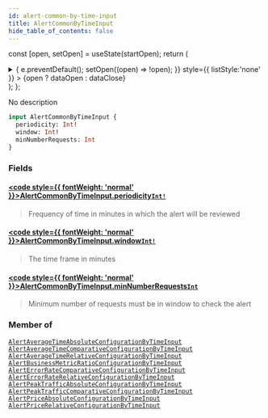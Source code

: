 ```yaml
---
id: alert-common-by-time-input
title: AlertCommonByTimeInput
hide_table_of_contents: false
---
```






const [open, setOpen] = useState(startOpen);
return (
<details {...(open ? { open: true } : {})} className="details" style={{ border:'none', boxShadow:'none', background:'var(--ifm-background-color)' }}>
<summary
onClick={(e) => {
e.preventDefault();
setOpen((open) => !open);
}}
style={{ listStyle:'none' }} >
{open ? dataOpen : dataClose}
</summary>
{open && children}
</details>
);
};

No description

```graphql
input AlertCommonByTimeInput {
  periodicity: Int!
  window: Int!
  minNumberRequests: Int
}
```

### Fields

#### [<code style={{ fontWeight: 'normal' }}>AlertCommonByTimeInput.<b>periodicity</b></code>](#)<Bullet />[`Int!`](/api/scalars/int) <Badge class="badge badge--secondary" text="non-null"/> <Badge class="badge badge--secondary" text="scalar"/>

> Frequency of time in minutes in which the alert will be reviewed

#### [<code style={{ fontWeight: 'normal' }}>AlertCommonByTimeInput.<b>window</b></code>](#)<Bullet />[`Int!`](/api/scalars/int) <Badge class="badge badge--secondary" text="non-null"/> <Badge class="badge badge--secondary" text="scalar"/>

> The time frame in minutes

#### [<code style={{ fontWeight: 'normal' }}>AlertCommonByTimeInput.<b>minNumberRequests</b></code>](#)<Bullet />[`Int`](/api/scalars/int) <Badge class="badge badge--secondary" text="scalar"/>

> Minimum number of requests must be in window to check the alert

### Member of

[`AlertAverageTimeAbsoluteConfigurationByTimeInput`](/api/inputs/alert-average-time-absolute-configuration-by-time-input) <Badge class="badge badge--secondary" text="input"/><Bullet />[`AlertAverageTimeComparativeConfigurationByTimeInput`](/api/inputs/alert-average-time-comparative-configuration-by-time-input) <Badge class="badge badge--secondary" text="input"/><Bullet />[`AlertAverageTimeRelativeConfigurationByTimeInput`](/api/inputs/alert-average-time-relative-configuration-by-time-input) <Badge class="badge badge--secondary" text="input"/><Bullet />[`AlertBusinessMetricRatioConfigurationByTimeInput`](/api/inputs/alert-business-metric-ratio-configuration-by-time-input) <Badge class="badge badge--secondary" text="input"/><Bullet />[`AlertErrorRateComparativeConfigurationByTimeInput`](/api/inputs/alert-error-rate-comparative-configuration-by-time-input) <Badge class="badge badge--secondary" text="input"/><Bullet />[`AlertErrorRateRelativeConfigurationByTimeInput`](/api/inputs/alert-error-rate-relative-configuration-by-time-input) <Badge class="badge badge--secondary" text="input"/><Bullet />[`AlertPeakTrafficAbsoluteConfigurationByTimeInput`](/api/inputs/alert-peak-traffic-absolute-configuration-by-time-input) <Badge class="badge badge--secondary" text="input"/><Bullet />[`AlertPeakTrafficComparativeConfigurationByTimeInput`](/api/inputs/alert-peak-traffic-comparative-configuration-by-time-input) <Badge class="badge badge--secondary" text="input"/><Bullet />[`AlertPriceAbsoluteConfigurationByTimeInput`](/api/inputs/alert-price-absolute-configuration-by-time-input) <Badge class="badge badge--secondary" text="input"/><Bullet />[`AlertPriceRelativeConfigurationByTimeInput`](/api/inputs/alert-price-relative-configuration-by-time-input) <Badge class="badge badge--secondary" text="input"/>
